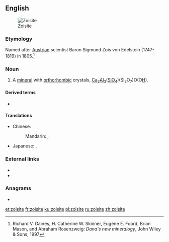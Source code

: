 ==English==
{{wikipedia}}
[[Image:Zoïsite.jpg|thumb|Zoisite]]

===Etymology===
Named after [[Austrian]] scientist Baron Sigmund Zois von Edelstein (1747-1819) in 1805.<ref>Richard V. Gaines, H. Catherine W. Skinner, Eugene E. Foord, Brian Mason, and Abraham Rosenzweig: ''Dana's new mineralogy'', John Wiley & Sons, 1997</ref> {{term|-ite}}

===Noun===
{{en-noun}}

# {{lb|en|mineral}} A [[mineral]] with [[orthorhombic]] crystals, [[calcium|Ca]]<sub>2</sub>[[aluminum|Al]]<sub>3</sub>([[silicon|Si]][[oxygen|O]]<sub>4</sub>)(Si<sub>2</sub>O<sub>7</sub>)O(O[[hydrogen|H]]).

====Derived terms====
* {{l|en|clinozoisite}}

====Translations====
{{trans-top|mineral}}
* Chinese:
*: Mandarin: {{t|cmn|黝簾石|sc=Hani}}, {{t|cmn|黝帘石|tr=yǒuliánshí|sc=Hani}}
{{trans-mid}}
* Japanese: {{t|ja|黝簾石|tr=ゆうれんせき, yūrenseki}}, {{t|ja|灰簾石|tr=かいれんせき, kairenseki}}
{{trans-bottom}}

===External links===
* {{R:WebMineral}}
* {{R:mindat}}
<references/>

===Anagrams===
* {{l|en|iotizes}}

[[et:zoisite]]
[[fr:zoisite]]
[[ku:zoisite]]
[[pl:zoisite]]
[[ru:zoisite]]
[[zh:zoisite]]